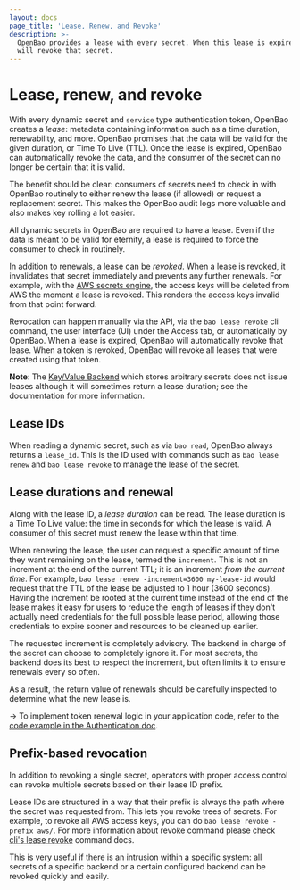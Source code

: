 ```yaml
---
layout: docs
page_title: 'Lease, Renew, and Revoke'
description: >-
  OpenBao provides a lease with every secret. When this lease is expired, OpenBao
  will revoke that secret.
---
```


# Lease, renew, and revoke

With every dynamic secret and `service` type authentication token, OpenBao
creates a _lease_: metadata containing information such as a time duration,
renewability, and more. OpenBao promises that the data will be valid for the
given duration, or Time To Live (TTL). Once the lease is expired, OpenBao can
automatically revoke the data, and the consumer of the secret can no longer be
certain that it is valid.

The benefit should be clear: consumers of secrets need to check in with
OpenBao routinely to either renew the lease (if allowed) or request a
replacement secret. This makes the OpenBao audit logs more valuable and
also makes key rolling a lot easier.

All dynamic secrets in OpenBao are required to have a lease. Even if the data is
meant to be valid for eternity, a lease is required to force the consumer
to check in routinely.

In addition to renewals, a lease can be _revoked_. When a lease is revoked, it
invalidates that secret immediately and prevents any further renewals. For
example, with the [AWS secrets engine](/vault/docs/secrets/aws), the
access keys will be deleted from AWS the moment a lease is revoked. This
renders the access keys invalid from that point forward.

Revocation can happen manually via the API, via the `bao lease revoke` cli command,
the user interface (UI) under the Access tab, or automatically by OpenBao. When a lease
is expired, OpenBao will automatically revoke that lease. When a token is revoked,
OpenBao will revoke all leases that were created using that token.

**Note**: The [Key/Value Backend](/vault/docs/secrets/kv) which stores
arbitrary secrets does not issue leases although it will sometimes return a
lease duration; see the documentation for more information.

## Lease IDs

When reading a dynamic secret, such as via `bao read`, OpenBao always returns a
`lease_id`. This is the ID used with commands such as `bao lease renew` and `bao lease revoke` to manage the lease of the secret.

## Lease durations and renewal

Along with the lease ID, a _lease duration_ can be read. The lease duration is
a Time To Live value: the time in seconds for which the lease is valid. A
consumer of this secret must renew the lease within that time.

When renewing the lease, the user can request a specific amount of time they
want remaining on the lease, termed the `increment`. This is not an increment
at the end of the current TTL; it is an increment _from the current time_. For
example, `bao lease renew -increment=3600 my-lease-id` would request that the TTL of the lease
be adjusted to 1 hour (3600 seconds). Having the increment be rooted at the
current time instead of the end of the lease makes it easy for users to reduce
the length of leases if they don't actually need credentials for the full
possible lease period, allowing those credentials to expire sooner and
resources to be cleaned up earlier.

The requested increment is completely advisory. The backend in charge of the
secret can choose to completely ignore it. For most secrets, the backend does
its best to respect the increment, but often limits it to ensure renewals every
so often.

As a result, the return value of renewals should be carefully inspected to
determine what the new lease is.


-> To implement token renewal logic in your application code, refer to the [code example in the Authentication doc](/vault/docs/concepts/auth#code-example).

## Prefix-based revocation

In addition to revoking a single secret, operators with proper access control
can revoke multiple secrets based on their lease ID prefix.

Lease IDs are structured in a way that their prefix is always the path where
the secret was requested from. This lets you revoke trees of secrets. For
example, to revoke all AWS access keys, you can do `bao lease revoke -prefix aws/`.
For more information about revoke command please check
[cli's lease revoke](/vault/docs/commands/lease/revoke#lease-revoke)
command docs.

This is very useful if there is an intrusion within a specific system: all
secrets of a specific backend or a certain configured backend can be revoked
quickly and easily.

